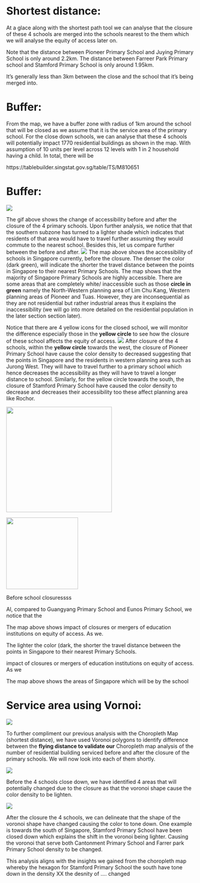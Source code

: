 # Shortest distance:

At a glace along with the shortest path tool we can analyse that the closure of these 4 schools are merged into the schools nearest to the them which we will analyse the equity of access later on.

Note that the distance between Pioneer Primary School and Juying Primary School is only around 2.2km. The distance between Farreer Park Primary school and Stamford Primary School is only around 1.95km.

It's generally less than 3km between the close and the school that it's being merged into.

# Buffer:

From the map, we have a buffer zone with radius of 1km around the school that will be closed as we assume that it is the service area of the primary school. For the close down schools, we can analyse that these 4 schools will potentially impact 1770 residential buildings as shown in the map. With assumption of 10 units per level across 12 levels with 1 in 2 household having a child. In total, there will be

https://tablebuilder.singstat.gov.sg/table/TS/M810651

# Buffer:

![](images/acc.gif)

The gif above shows the change of accessibility before and after the closure of the 4 primary schools. Upon further analysis, we notice that that the southern subzone has turned to a lighter shade which indicates that residents of that area would have to travel further assuming they would commute to the nearest school. Besides this, let us compare further between the before and after.
![](https://lh5.googleusercontent.com/ehXoH0mB4-sffVd-Du37Bh5i3crb8YHwPGs6pRntIvNJB8FrkJd2KgT6lA_5EbCl_X2juoKduUgbraw0AfIUL2UHWlx9d4UALAuamI63w7UWv2cuK8RJFSmc2CckbEuySRWjDjR8VJVMMEWPwjZXUH6XbUwbxIFlJUw01oei6XJ5F12P6SMp7RATbmHs)
The map above shows the accessibility of schools in Singapore currently, before the closure. The denser the color (dark green), will indicate the shorter the travel distance between the points in Singapore to their nearest Primary Schools. The map shows that the majority of Singapore Primary Schools are highly accessible. There are some areas that are completely white/ inaccessible such as those **circle in green** namely the North-Western planning area of Lim Chu Kang, Western planning areas of Pioneer and Tuas. However, they are inconsequential as they are not residential but rather industrial areas thus it explains the inaccessibility (we will go into more detailed on the residential population in the later section section later).

Notice that there are 4 yellow icons for the closed school, we will monitor the difference especially those in the **yellow circle** to see how the closure of these school affects the equity of access.
![](images/paste-E557B84F.png)
After closure of the 4 schools, within the **yellow circle** towards the west, the closure of Pioneer Primary School have cause the color density to decreased suggesting that the points in Singapore and the residents in western planning area such as Jurong West. They will have to travel further to a primary school which hence decreases the accessibility as they will have to travel a longer distance to school. Similarly, for the yellow circle towards the south, the closure of Stamford Primary School have caused the color density to decrease and decreases their accessibility too these affect planning area like Rochor.

![](images/photo_6248838564691424288_w.jpg){width="281"}

![](images/photo_6248838564691424289_w.jpg){width="191"}

Before school closuressss

Al, compared to Guangyang Primary School and Eunos Primary School, we notice that the

The map above shows impact of closures or mergers of education institutions on equity of access. As we.

The lighter the color (dark, the shorter the travel distance between the points in Singapore to their nearest Primary Schools.

impact of closures or mergers of education institutions on equity of access. As we

The map above shows the areas of Singapore which will be by the school

# Service area using Vornoi:

![](images/gifTest.gif)

To further compliment our previous analysis with the Choropleth Map (shortest distance), we have used Voronoi polygons to identify difference between the **flying distance to validate our** Choropleth map analysis of the number of residential building serviced before and after the closure of the primary schools. We will now look into each of them shortly.

![](images/WhatsApp%20Image%202022-10-20%20at%207.51.23%20PM.jpeg)

Before the 4 schools close down, we have identified 4 areas that will potentially changed due to the closure as that the voronoi shape cause the color density to be lighten.

![](images/WhatsApp%20Image%202022-10-20%20at%207.52.38%20PM.jpeg)

After the closure the 4 schools, we can delineate that the shape of the voronoi shape have changed causing the color to tone down. One example is towards the south of Singapore, Stamford Primary School have been closed down which explains the shift in the voronoi being lighter. Causing the voronoi that serve both Cantonment Primary School and Farrer park Primary School density to be changed.

This analysis aligns with the insights we gained from the choropleth map whereby the hexagon for Stamford Primary School the south have tone down in the density XX the desnity of .... changed
